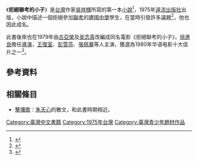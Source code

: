 《'''拒絕聯考的小子'''》是[[台灣|台灣]]作家[[吳祥輝|吳祥輝]]所寫的第一本[[小說|小說]]<ref>{{Cite web |url=http://www.ylib.com/hotsale/RefuseExam/ |title=拒絕聯考的小子 |access-date=2016-02-16 |archive-date=2017-03-05 |archive-url=https://web.archive.org/web/20170305051900/http://www.ylib.com/hotsale/RefuseExam/ |dead-url=no }}</ref>，1975年[[遠流出版社|遠流出版社]]出版，小說中描述一個拒絕參加[[大學聯合招生考試|聯考]]的[[建國中學|建國中學]]學生，在當時引發許多議題<ref>{{Cite web |url=http://www.sec.isu.edu.tw/isu_news/Print.asp?SN=2436 |title=當年拒絕聯考的小子吳祥輝現在想拒絕發紅包 (台灣新生報 07版) |access-date=2016-02-16 |archive-date=2017-01-14 |archive-url=https://web.archive.org/web/20170114213803/http://www.sec.isu.edu.tw/isu_news/Print.asp?SN=2436 |dead-url=no }}</ref>，他也因此成名。

此書後來也在1979年由[[古亞榮|古亞榮]]及[[吴念真|吴念真]]改編成同名電影《拒絕聯考的小子》，[[徐進良|徐進良]]擔任[[導演|導演]]，[[王復室|王復室]]、[[彭雪芬|彭雪芬]]、[[張佩華|張佩華]]等人主演，獲選為1980年华语电影十大佳片之一<ref>{{Cite web |url=http://movie.douban.com/subject/11584111/ |title=豆瓣 拒絕聯考的小子 |access-date=2016-02-16 |archive-date=2020-06-16 |archive-url=https://web.archive.org/web/20200616024355/https://movie.douban.com/subject/11584111/ |dead-url=no }}</ref>。

==參考資料==
{{reflist}}

==相關條目==
*[[擊壤歌|擊壤歌]]：[[朱天心|朱天心]]的散文，和此書時期相近。

{{小說小作品}}

[[Category:臺灣中文書籍|Category:臺灣中文書籍]]
[[Category:1975年台灣|Category:1975年台灣]]
[[Category:臺灣青少年題材作品|Category:臺灣青少年題材作品]]